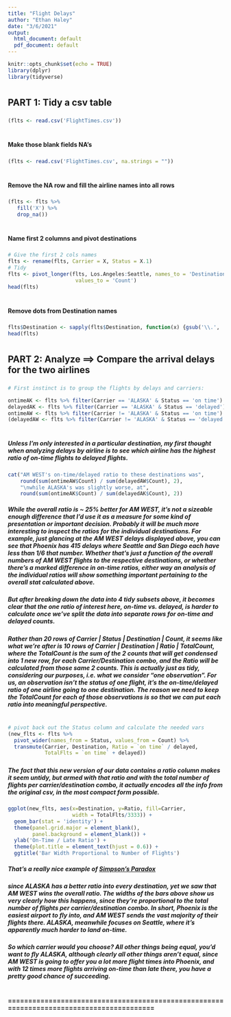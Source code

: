 ```yaml
---
title: "Flight Delays"
author: "Ethan Haley"
date: "3/6/2021"
output:
  html_document: default
  pdf_document: default
---
```


```r
knitr::opts_chunk$set(echo = TRUE)
library(dplyr)
library(tidyverse)
```
#
## PART 1:  Tidy a csv table
#####
```r
(flts <- read.csv('FlightTimes.csv'))
```
#
#### Make those blank fields NA's
#####
```r
(flts <- read.csv('FlightTimes.csv', na.strings = ""))
```
#
#### Remove the NA row and fill the airline names into all rows
#####
```r
(flts <- flts %>% 
   fill('X') %>% 
   drop_na())
```
#
#### Name first 2 columns and pivot destinations
#####
```r
# Give the first 2 cols names
flts <- rename(flts, Carrier = X, Status = X.1)
# Tidy
flts <- pivot_longer(flts, Los.Angeles:Seattle, names_to = 'Destination',
                      values_to = 'Count')
head(flts)
```
#
#### Remove dots from Destination names
#####
```r
flts$Destination <- sapply(flts$Destination, function(x) {gsub('\\.', ' ', x)})
head(flts)
```
#
## PART 2:  Analyze ==> Compare the arrival delays for the two airlines
###
```r
# First instinct is to group the flights by delays and carriers: 

ontimeAK <- flts %>% filter(Carrier == 'ALASKA' & Status == 'on time')
delayedAK <- flts %>% filter(Carrier == 'ALASKA' & Status == 'delayed')
ontimeAW <- flts %>% filter(Carrier != 'ALASKA' & Status == 'on time')
(delayedAW <- flts %>% filter(Carrier != 'ALASKA' & Status == 'delayed'))
```
#
##### Unless I'm only interested in a particular destination, my first thought when analyzing delays by airline is to see which airline has the highest ratio of on-time flights to delayed flights.  
#####
```r
cat("AM WEST's on-time/delayed ratio to these destinations was",
    round(sum(ontimeAW$Count) / sum(delayedAW$Count), 2), 
    "\nwhile ALASKA's was slightly worse, at",
    round(sum(ontimeAK$Count) / sum(delayedAK$Count), 2))
```

##### While the overall ratio is ~ 25% better for AM WEST, it's not a sizeable enough difference that I'd use it as a measure for some kind of presentation or important decision.  Probably it will be much more interesting to inspect the ratios for the individual destinations.  For example, just glancing at the AM WEST delays displayed above, you can see that Phoenix has 415 delays where Seattle and San Diego each have less than 1/6 that number.  Whether that's just a function of the overall numbers of AM WEST flights to the respective destinations, or whether there's a marked difference in on-time ratios, either way an analysis of the individual ratios will show something important pertaining to the overall stat calculated above. 

##### But after breaking down the data into 4 tidy subsets above, it becomes clear that the one ratio of interest here, on-time vs. delayed, is harder to calculate once we've split the data into separate rows for on-time and delayed counts.   
##### Rather than 20 rows of Carrier | Status | Destination | Count, it seems like what we're after is 10 rows of Carrier | Destination | Ratio | TotalCount, where the TotalCount is the sum of the 2 counts that will get condensed into 1 new row, for each Carrier/Destination combo, and the Ratio will be calculated from those same 2 counts.  This is actually just as tidy, considering our purposes, i.e. what we consider "one observation".  For us, an observation isn't the status of one flight, it's the on-time/delayed ratio of one airline going to one destination.  The reason we need to keep the TotalCount for each of those observations is so that we can put each ratio into meaningful perspective.
#
```r
# pivot back out the Status column and calculate the needed vars
(new_flts <- flts %>% 
  pivot_wider(names_from = Status, values_from = Count) %>%
  transmute(Carrier, Destination, Ratio = `on time` / delayed, 
            TotalFlts = `on time` + delayed))
```
#####
##### The fact that this new version of our data contains a ratio column makes it seem untidy, but armed with that ratio and with the total number of flights per carrier/destination combo, it actually encodes all the info from the original csv, in the most compact form possible.  
#####
```r
ggplot(new_flts, aes(x=Destination, y=Ratio, fill=Carrier,
                     width = TotalFlts/3333)) + 
  geom_bar(stat = 'identity') + 
  theme(panel.grid.major = element_blank(),
        panel.background = element_blank()) + 
  ylab('On-Time / Late Ratio') +
  theme(plot.title = element_text(hjust = 0.6)) + 
  ggtitle('Bar Width Proportional to Number of Flights')
```
  

#####  That's a really nice example of [Simpson's Paradox](https://en.wikipedia.org/wiki/Simpson%27s_paradox)
#####  since ALASKA has a better ratio into every destination, yet we saw that AM WEST wins the overall ratio.  The widths of the bars above show us very clearly how this happens, since they're proportional to the total number of flights per carrier/destination combo.  In short, Phoenix is the easiest airport to fly into, and AM WEST sends the vast majority of their flights there.  ALASKA, meanwhile focuses on Seattle, where it's apparently much harder to land on-time.  

##### So which carrier would you choose?  All other things being equal, you'd want to fly ALASKA, although clearly all other things aren't equal, since AM WEST is going to offer you a lot more flight times into Phoenix, and with 12 times more flights arriving on-time than late there, you have a pretty good chance of succeeding.  

#  
#### =========================================================================================
# 




